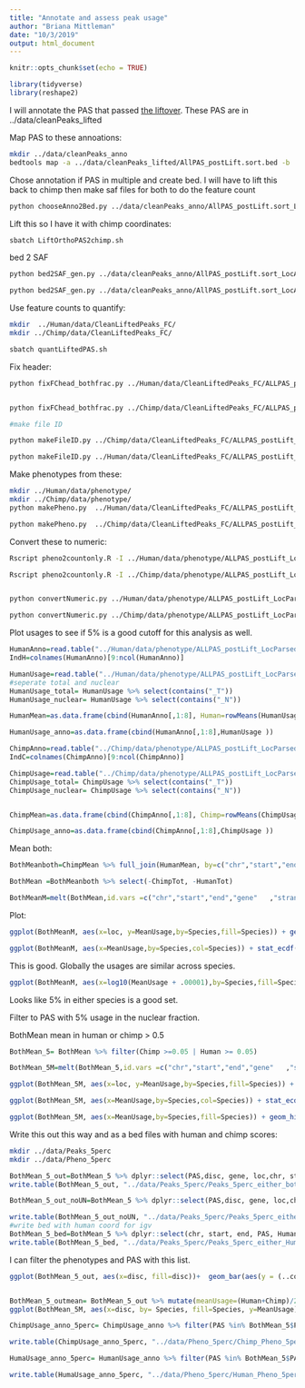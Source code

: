 ```yaml
---
title: "Annotate and assess peak usage"
author: "Briana Mittleman"
date: "10/3/2019"
output: html_document
---
```


```r
knitr::opts_chunk$set(echo = TRUE)
```


```r
library(tidyverse)
library(reshape2)
```

I will annotate the PAS that passed [the liftover](liftoverPAS.html). These PAS are in 
../data/cleanPeaks_lifted


Map PAS to these annoations:

```bash
mkdir ../data/cleanPeaks_anno
bedtools map -a ../data/cleanPeaks_lifted/AllPAS_postLift.sort.bed -b  ../../genome_anotation_data/hg38_refseq_anno/hg38_ncbiRefseq_Formatted_Allannotation_noSNO.Resort.bed -c 4 -S -o distinct > ../data/cleanPeaks_anno/AllPAS_postLift.sort_LocAnno.bed 
```

Chose annotation if PAS in multiple and create bed. I will have to lift this back to chimp then make saf files for both to do the feature count  



```bash
python chooseAnno2Bed.py ../data/cleanPeaks_anno/AllPAS_postLift.sort_LocAnno.bed  ../data/cleanPeaks_anno/AllPAS_postLift.sort_LocAnnoPARSED.bed 
```


Lift this so I have it with chimp coordinates:  

```bash
sbatch LiftOrthoPAS2chimp.sh
```


bed 2 SAF

```bash
python bed2SAF_gen.py ../data/cleanPeaks_anno/AllPAS_postLift.sort_LocAnnoPARSED.bed  ../data/cleanPeaks_anno/AllPAS_postLift.sort_LocAnnoPARSED.SAF

python bed2SAF_gen.py ../data/cleanPeaks_anno/AllPAS_postLift.sort_LocAnnoPARSED_chimpLoc.bed  ../data/cleanPeaks_anno/AllPAS_postLift.sort_LocAnnoPARSED_chimpLoc.SAF
```

Use feature counts to quantify:  


```bash
mkdir  ../Human/data/CleanLiftedPeaks_FC/
mkdir ../Chimp/data/CleanLiftedPeaks_FC/

sbatch quantLiftedPAS.sh 

```

Fix header:  

```bash
python fixFChead_bothfrac.py ../Human/data/CleanLiftedPeaks_FC/ALLPAS_postLift_LocParsed_Human ../Human/data/CleanLiftedPeaks_FC/ALLPAS_postLift_LocParsed_Human_fixed.fc


python fixFChead_bothfrac.py ../Chimp/data/CleanLiftedPeaks_FC/ALLPAS_postLift_LocParsed_Chimp ../Chimp/data/CleanLiftedPeaks_FC/ALLPAS_postLift_LocParsed_Chimp_fixed.fc

#make file ID

python makeFileID.py ../Chimp/data/CleanLiftedPeaks_FC/ALLPAS_postLift_LocParsed_Chimp ../Chimp/data/CleanLiftedPeaks_FC/ChimpFileID.txt

python makeFileID.py ../Human/data/CleanLiftedPeaks_FC/ALLPAS_postLift_LocParsed_Human ../Human/data/CleanLiftedPeaks_FC/HumanFileID.txt
```

Make phenotypes from these: 
```bash
mkdir ../Human/data/phenotype/
mkdir ../Chimp/data/phenotype/
python makePheno.py  ../Human/data/CleanLiftedPeaks_FC/ALLPAS_postLift_LocParsed_Human_fixed.fc ../Human/data/CleanLiftedPeaks_FC/HumanFileID.txt ../Human/data/phenotype/ALLPAS_postLift_LocParsed_Human_Pheno.txt

python makePheno.py  ../Chimp/data/CleanLiftedPeaks_FC/ALLPAS_postLift_LocParsed_Chimp_fixed.fc ../Chimp/data/CleanLiftedPeaks_FC/ChimpFileID.txt ../Chimp/data/phenotype/ALLPAS_postLift_LocParsed_Chimp_Pheno.txt
```



Convert these to numeric:  

```bash
Rscript pheno2countonly.R -I ../Human/data/phenotype/ALLPAS_postLift_LocParsed_Human_Pheno.txt -O ../Human/data/phenotype/ALLPAS_postLift_LocParsed_Human_Pheno_countOnly.txt

Rscript pheno2countonly.R -I ../Chimp/data/phenotype/ALLPAS_postLift_LocParsed_Chimp_Pheno.txt -O ../Chimp/data/phenotype/ALLPAS_postLift_LocParsed_Chimp_Pheno_countOnly.txt


python convertNumeric.py ../Human/data/phenotype/ALLPAS_postLift_LocParsed_Human_Pheno_countOnly.txt ../Human/data/phenotype/ALLPAS_postLift_LocParsed_Human_Pheno_countOnlyNumeric.txt

python convertNumeric.py ../Chimp/data/phenotype/ALLPAS_postLift_LocParsed_Chimp_Pheno_countOnly.txt ../Chimp/data/phenotype/ALLPAS_postLift_LocParsed_Chimp_Pheno_countOnlyNumeric.txt
```


Plot usages to see if 5% is a good cutoff for this analysis as well.  

```r
HumanAnno=read.table("../Human/data/phenotype/ALLPAS_postLift_LocParsed_Human_Pheno.txt", header = T, stringsAsFactors = F) %>% tidyr::separate(chrom, sep = ":", into = c("chr", "start", "end", "id")) %>% tidyr::separate(id, sep="_", into=c("gene", "strand", "peak"))  %>% separate(peak,into=c("loc", "disc","PAS"), sep="-")
IndH=colnames(HumanAnno)[9:ncol(HumanAnno)]

HumanUsage=read.table("../Human/data/phenotype/ALLPAS_postLift_LocParsed_Human_Pheno_countOnlyNumeric.txt", col.names = IndH)
#seperate total and nuclear  
HumanUsage_total= HumanUsage %>% select(contains("_T"))
HumanUsage_nuclear= HumanUsage %>% select(contains("_N"))

HumanMean=as.data.frame(cbind(HumanAnno[,1:8], Human=rowMeans(HumanUsage_nuclear),HumanTot=rowMeans(HumanUsage_total) ))

HumanUsage_anno=as.data.frame(cbind(HumanAnno[,1:8],HumanUsage ))
```


```r
ChimpAnno=read.table("../Chimp/data/phenotype/ALLPAS_postLift_LocParsed_Chimp_Pheno.txt", header = T, stringsAsFactors = F) %>% tidyr::separate(chrom, sep = ":", into = c("chr", "start", "end", "id")) %>% tidyr::separate(id, sep="_", into=c("gene", "strand", "peak"))  %>% separate(peak,into=c("loc", "disc","PAS"), sep="-")
IndC=colnames(ChimpAnno)[9:ncol(ChimpAnno)]

ChimpUsage=read.table("../Chimp/data/phenotype/ALLPAS_postLift_LocParsed_Chimp_Pheno_countOnlyNumeric.txt", col.names = IndC)
ChimpUsage_total= ChimpUsage %>% select(contains("_T"))
ChimpUsage_nuclear= ChimpUsage %>% select(contains("_N"))


ChimpMean=as.data.frame(cbind(ChimpAnno[,1:8], Chimp=rowMeans(ChimpUsage), ChimpTot=rowMeans(ChimpUsage_nuclear)))

ChimpUsage_anno=as.data.frame(cbind(ChimpAnno[,1:8],ChimpUsage ))
```


Mean both:



```r
BothMeanboth=ChimpMean %>% full_join(HumanMean, by=c("chr","start","end","gene"   ,"strand", "loc", "disc","PAS" )) 

BothMean =BothMeanboth %>% select(-ChimpTot, -HumanTot)

BothMeanM=melt(BothMean,id.vars =c("chr","start","end","gene"   ,"strand", "loc", "disc","PAS" ),variable.name = "Species", value.name = "MeanUsage" ) %>% filter(loc !="008559")
```

Plot:

```r
ggplot(BothMeanM, aes(x=loc, y=MeanUsage,by=Species,fill=Species)) + geom_boxplot()  + scale_fill_brewer(palette = "Dark2")
```


```r
ggplot(BothMeanM, aes(x=MeanUsage,by=Species,col=Species)) + stat_ecdf(geom = "point", alpha=.25)  + scale_color_brewer(palette = "Dark2") + labs(title="Cumulative Distribution plot for PAS Usage", x="Mean Usage- both fractions", y="F(Mean Usage)") 

```


This is good. Globally the usages are similar across species.  

```r


ggplot(BothMeanM, aes(x=log10(MeanUsage + .00001),by=Species,fill=Species)) + geom_histogram(alpha=.5, bins=30,position="dodge")  + scale_fill_brewer(palette = "Dark2") + geom_vline(xintercept = log10(0.05))

```

Looks like 5% in either species is a good set.  


Filter to PAS with 5% usage in the nuclear fraction.  


BothMean mean in human or chimp > 0.5 
```r
BothMean_5= BothMean %>% filter(Chimp >=0.05 | Human >= 0.05)  


```

```r
BothMean_5M=melt(BothMean_5,id.vars =c("chr","start","end","gene"   ,"strand", "loc", "disc","PAS" ),variable.name = "Species", value.name = "MeanUsage" ) %>% filter(loc !="008559")

ggplot(BothMean_5M, aes(x=loc, y=MeanUsage,by=Species,fill=Species)) + geom_boxplot()  + scale_fill_brewer(palette = "Dark2")
```

```r
ggplot(BothMean_5M, aes(x=MeanUsage,by=Species,col=Species)) + stat_ecdf(geom = "point", alpha=.25)  + scale_color_brewer(palette = "Dark2") + labs(title="Cumulative Distribution plot for PAS Usage at 5%", x="Mean Usage- both fractions", y="F(Mean Usage)") 

```
```r
ggplot(BothMean_5M, aes(x=MeanUsage,by=Species,fill=Species)) + geom_histogram(alpha=.5, bins=30, position = "dodge")  + scale_fill_brewer(palette = "Dark2")
```

Write this out this way and as a bed files with human and chimp scores: 


```bash
mkdir ../data/Peaks_5perc
mkdir ../data/Pheno_5perc
```

```r
BothMean_5_out=BothMean_5 %>% dplyr::select(PAS,disc, gene, loc,chr, start, end,Chimp, Human)
write.table(BothMean_5_out, "../data/Peaks_5perc/Peaks_5perc_either_bothUsage.txt", row.names = F, col.names = T, quote = F)

BothMean_5_out_noUN=BothMean_5 %>% dplyr::select(PAS,disc, gene, loc,chr, start, end,Chimp, Human) %>% filter(!grepl("Un",chr))

write.table(BothMean_5_out_noUN, "../data/Peaks_5perc/Peaks_5perc_either_bothUsage_noUnchr.txt", row.names = F, col.names = T, quote = F)
#write bed with human coord for igv
BothMean_5_bed=BothMean_5 %>% dplyr::select(chr, start, end, PAS, Human, strand)
write.table(BothMean_5_bed, "../data/Peaks_5perc/Peaks_5perc_either_HumanCoordHummanUsage.bed", row.names = F, col.names = T, quote = F)

```

I can filter the phenotypes and PAS with this list. 

```r
ggplot(BothMean_5_out, aes(x=disc, fill=disc))+  geom_bar(aes(y = (..count..)/sum(..count..)))+ scale_fill_brewer(palette = "Dark2")


BothMean_5_outmean= BothMean_5_out %>% mutate(meanUsage=(Human+Chimp)/2)
ggplot(BothMean_5M, aes(x=disc, by= Species, fill=Species, y=MeanUsage)) + geom_boxplot() + scale_y_log10()+ scale_fill_brewer(palette = "Dark2")


```



```r


ChimpUsage_anno_5perc= ChimpUsage_anno %>% filter(PAS %in% BothMean_5$PAS)

write.table(ChimpUsage_anno_5perc, "../data/Pheno_5perc/Chimp_Pheno_5perc.txt", row.names = F, col.names = T, quote = F)

HumaUsage_anno_5perc= HumanUsage_anno %>% filter(PAS %in% BothMean_5$PAS)

write.table(HumaUsage_anno_5perc, "../data/Pheno_5perc/Human_Pheno_5perc.txt", row.names = F, col.names = T, quote = F)

```



